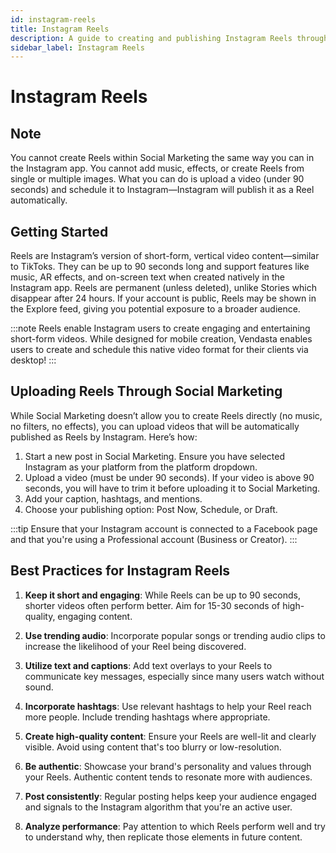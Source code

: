 ```yaml
---
id: instagram-reels
title: Instagram Reels
description: A guide to creating and publishing Instagram Reels through the Vendasta platform
sidebar_label: Instagram Reels
---
```


# Instagram Reels

## Note
You cannot create Reels within Social Marketing the same way you can in the Instagram app. You cannot add music, effects, or create Reels from single or multiple images. What you can do is upload a video (under 90 seconds) and schedule it to Instagram—Instagram will publish it as a Reel automatically.

## Getting Started

Reels are Instagram’s version of short-form, vertical video content—similar to TikToks. They can be up to 90 seconds long and support features like music, AR effects, and on-screen text when created natively in the Instagram app.
Reels are permanent (unless deleted), unlike Stories which disappear after 24 hours. If your account is public, Reels may be shown in the Explore feed, giving you potential exposure to a broader audience.

:::note
Reels enable Instagram users to create engaging and entertaining short-form videos. While designed for mobile creation, Vendasta enables users to create and schedule this native video format for their clients via desktop!
:::

## Uploading Reels Through Social Marketing 

While Social Marketing doesn’t allow you to create Reels directly (no music, no filters, no effects), you can upload videos that will be automatically published as Reels by Instagram. Here’s how:

1. Start a new post in Social Marketing. Ensure you have selected Instagram as your platform from the platform dropdown.
2. Upload a video (must be under 90 seconds). If your video is above 90 seconds, you will have to trim it before uploading it to Social Marketing.
3. Add your caption, hashtags, and mentions.
4. Choose your publishing option: Post Now, Schedule, or Draft.

:::tip
Ensure that your Instagram account is connected to a Facebook page and that you're using a Professional account (Business or Creator). 
:::


## Best Practices for Instagram Reels

1. **Keep it short and engaging**: While Reels can be up to 90 seconds, shorter videos often perform better. Aim for 15-30 seconds of high-quality, engaging content.

2. **Use trending audio**: Incorporate popular songs or trending audio clips to increase the likelihood of your Reel being discovered.

3. **Utilize text and captions**: Add text overlays to your Reels to communicate key messages, especially since many users watch without sound.

4. **Incorporate hashtags**: Use relevant hashtags to help your Reel reach more people. Include trending hashtags where appropriate.

5. **Create high-quality content**: Ensure your Reels are well-lit and clearly visible. Avoid using content that's too blurry or low-resolution.

6. **Be authentic**: Showcase your brand's personality and values through your Reels. Authentic content tends to resonate more with audiences.

7. **Post consistently**: Regular posting helps keep your audience engaged and signals to the Instagram algorithm that you're an active user.

8. **Analyze performance**: Pay attention to which Reels perform well and try to understand why, then replicate those elements in future content.